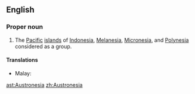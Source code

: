 ==English==

===Proper noun===
{{wikipedia}}
{{en-proper noun}}

# The [[Pacific]] [[island]]s of [[Indonesia]], [[Melanesia]], [[Micronesia]], and [[Polynesia]] considered as a group.

====Translations====
{{trans-top|group of islands}}
{{trans-mid}}
* Malay: {{t|ms|Austronesia}}
{{trans-bottom}}

[[ast:Austronesia]]
[[zh:Austronesia]]